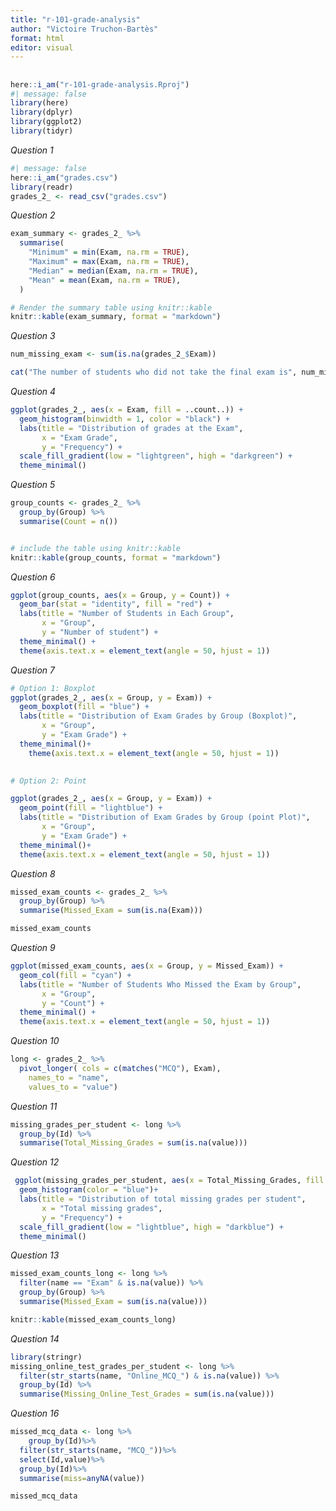 ```yaml
---
title: "r-101-grade-analysis"
author: "Victoire Truchon-Bartès"
format: html
editor: visual
---
```


## 

```r
here::i_am("r-101-grade-analysis.Rproj")
#| message: false
library(here)
library(dplyr)
library(ggplot2)
library(tidyr)
```

*Question 1*

```r
#| message: false
here::i_am("grades.csv")
library(readr)
grades_2_ <- read_csv("grades.csv")

```

*Question 2*

```r
exam_summary <- grades_2_ %>%
  summarise(
    "Minimum" = min(Exam, na.rm = TRUE),
    "Maximum" = max(Exam, na.rm = TRUE),
    "Median" = median(Exam, na.rm = TRUE),
    "Mean" = mean(Exam, na.rm = TRUE),
  )

# Render the summary table using knitr::kable
knitr::kable(exam_summary, format = "markdown")
```

*Question 3*

```r
num_missing_exam <- sum(is.na(grades_2_$Exam))

cat("The number of students who did not take the final exam is", num_missing_exam)
```

*Question 4*

```r
ggplot(grades_2_, aes(x = Exam, fill = ..count..)) +
  geom_histogram(binwidth = 1, color = "black") +
  labs(title = "Distribution of grades at the Exam",
       x = "Exam Grade",
       y = "Frequency") +
  scale_fill_gradient(low = "lightgreen", high = "darkgreen") +
  theme_minimal()
```

*Question 5*

```r
group_counts <- grades_2_ %>%
  group_by(Group) %>%
  summarise(Count = n())


# include the table using knitr::kable
knitr::kable(group_counts, format = "markdown")
```

*Question 6*

```r
ggplot(group_counts, aes(x = Group, y = Count)) +
  geom_bar(stat = "identity", fill = "red") +
  labs(title = "Number of Students in Each Group",
       x = "Group",
       y = "Number of student") +
  theme_minimal() +
  theme(axis.text.x = element_text(angle = 50, hjust = 1))


```

*Question 7*

```r
# Option 1: Boxplot
ggplot(grades_2_, aes(x = Group, y = Exam)) +
  geom_boxplot(fill = "blue") +
  labs(title = "Distribution of Exam Grades by Group (Boxplot)",
       x = "Group",
       y = "Exam Grade") +
  theme_minimal()+
    theme(axis.text.x = element_text(angle = 50, hjust = 1))
  

# Option 2: Point 

ggplot(grades_2_, aes(x = Group, y = Exam)) +
  geom_point(fill = "lightblue") +
  labs(title = "Distribution of Exam Grades by Group (point Plot)",
       x = "Group",
       y = "Exam Grade") +
  theme_minimal()+
  theme(axis.text.x = element_text(angle = 50, hjust = 1))

```

*Question 8*

```r
missed_exam_counts <- grades_2_ %>%
  group_by(Group) %>%
  summarise(Missed_Exam = sum(is.na(Exam)))

missed_exam_counts

```

*Question 9*

```r
ggplot(missed_exam_counts, aes(x = Group, y = Missed_Exam)) +
  geom_col(fill = "cyan") +
  labs(title = "Number of Students Who Missed the Exam by Group",
       x = "Group",
       y = "Count") +
  theme_minimal() +
  theme(axis.text.x = element_text(angle = 50, hjust = 1))
```

*Question 10*

```r
long <- grades_2_ %>%
  pivot_longer( cols = c(matches("MCQ"), Exam), 
    names_to = "name",
    values_to = "value")
```

*Question 11*

```r
missing_grades_per_student <- long %>%
  group_by(Id) %>%
  summarise(Total_Missing_Grades = sum(is.na(value)))


```

*Question 12*

```r

 ggplot(missing_grades_per_student, aes(x = Total_Missing_Grades, fill = ..count..)) +
  geom_histogram(color = "blue")+ 
  labs(title = "Distribution of total missing grades per student",
       x = "Total missing grades", 
       y = "Frequency") +
  scale_fill_gradient(low = "lightblue", high = "darkblue") + 
  theme_minimal()

```

*Question 13*

```r
missed_exam_counts_long <- long %>%
  filter(name == "Exam" & is.na(value)) %>%
  group_by(Group) %>%
  summarise(Missed_Exam = sum(is.na(value)))

knitr::kable(missed_exam_counts_long)
```

*Question 14*

```r
library(stringr)
missing_online_test_grades_per_student <- long %>%
  filter(str_starts(name, "Online_MCQ_") & is.na(value)) %>%
  group_by(Id) %>%
  summarise(Missing_Online_Test_Grades = sum(is.na(value)))
```

*Question 16*

```r
missed_mcq_data <- long %>%
    group_by(Id)%>%
  filter(str_starts(name, "MCQ_"))%>%
  select(Id,value)%>%
  group_by(Id)%>%
  summarise(miss=anyNA(value))

missed_mcq_data

```
